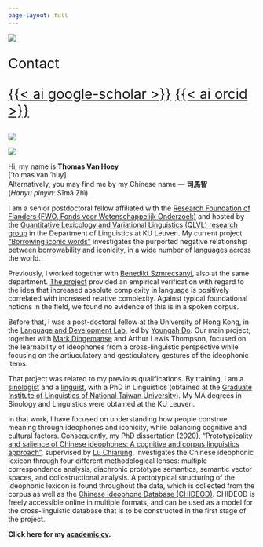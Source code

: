 ```yaml
---
page-layout: full
---
```


:::: {.grid}

::: {.g-col-12 .g-col-md-6}

![](avatar.jpg)


<div style="font-size:2em;">

Contact

[<i class="bi bi-twitter"></i>](https://twitter.com/Simazhi) 
[<i class="bi bi-github"></i>](https://github.com/simazhi)
[{{< ai google-scholar >}}](https://scholar.google.com/citations?user=lh7WeP8AAAAJ&hl=en)
[<i class="bi bi-envelope"></i>](mailto:thomas_van_hoey@outlook.com)
[{{< ai orcid >}}](https://orcid.org/0000-0002-5226-9752)

</div>

![](FWO.png)


![](KUL.png)

:::

::: {.g-col-12 .g-col-md-6}


Hi, my name is **Thomas Van Hoey** 
<br>\['to:mas van 'huy\] 
<br>Alternatively, you may find me by my Chinese name — **司馬智** 
<br>(*Hanyu pinyin*: Sīmǎ Zhì).

I am a senior postdoctoral fellow affiliated with the [Research Foundation of Flanders (FWO, Fonds voor Wetenschappelijk Onderzoek)](https://fwo.be/en) and hosted by the [Quantitative Lexicology and Variational Linguistics (QLVL) research group](https://www.arts.kuleuven.be/ling/qlvl) in the Department of Linguistics at KU Leuven.
My current project ["Borrowing iconic words"](/projects/borrowing_iconic_words) investigates the purported negative relationship between borrowability and iconicity, in a wide number of languages across the world.

Previously, I worked together with [Benedikt Szmrecsanyi](https://sites.google.com/site/bszmrecsanyi/), also at the same department. [The project](/projects/grammatical_alternation_complexity) provided an empirical verification with regard to the idea that increased absolute complexity in language is positively correlated with increased relative complexity. 
Against typical foundational notions in the field, we found no evidence of this is in a spoken corpus.

Before that, I was a post-doctoral fellow at the University of Hong Kong, in the [Language and Development Lab](https://linguistics.hku.hk/ldlhku/), led by [Youngah Do](http://hub.hku.hk/cris/rp/rp02160). Our main project, together with [Mark Dingemanse](https://markdingemanse.net/) and Arthur Lewis Thompson, focused on the learnability of ideophones from a cross-linguistic perspective while focusing on the artiuculatory and gesticulatory gestures of the ideophonic items.

That project was related to my previous qualifications.
By training, I am a [sinologist](https://en.wikipedia.org/wiki/Sinology) and a [linguist](https://en.wikipedia.org/wiki/Linguistics), with a PhD in Linguistics (obtained at the [Graduate Institute of Linguistics of National Taiwan University](https://linguistics.ntu.edu.tw)).
My MA degrees in Sinology and Linguistics were obtained at the KU Leuven.

In that work, I have focused on understanding how people construe meaning through ideophones and iconicity, while balancing cognitive and cultural factors.
Consequently, my PhD dissertation (2020), ["Prototypicality and salience of Chinese ideophones: A cognitive and corpus linguistics approach"](https://www.thomasvanhoey.com/losse_files/theses/DISSERTATION.pdf), supervised by [Lu Chiarung](http://chiarung.blog.ntu.edu.tw), investigates the Chinese ideophonic lexicon through four different methodological lenses: multiple correspondence analysis, diachronic prototype semantics, semantic vector spaces, and collostructional analysis. A prototypical structuring of the ideophonic lexicon is found throughout the data, which is collected from the corpus as well as the [Chinese Ideophone Database (CHIDEOD)](/projects/chinese_ideophone_database). 
CHIDEOD is freely accessible online in multiple formats, and can be used as a model for the cross-linguistic database that is to be constructed in the first stage of the project.

**Click here for my [academic cv](/cv/cv_thomas.pdf).**

:::

::::
